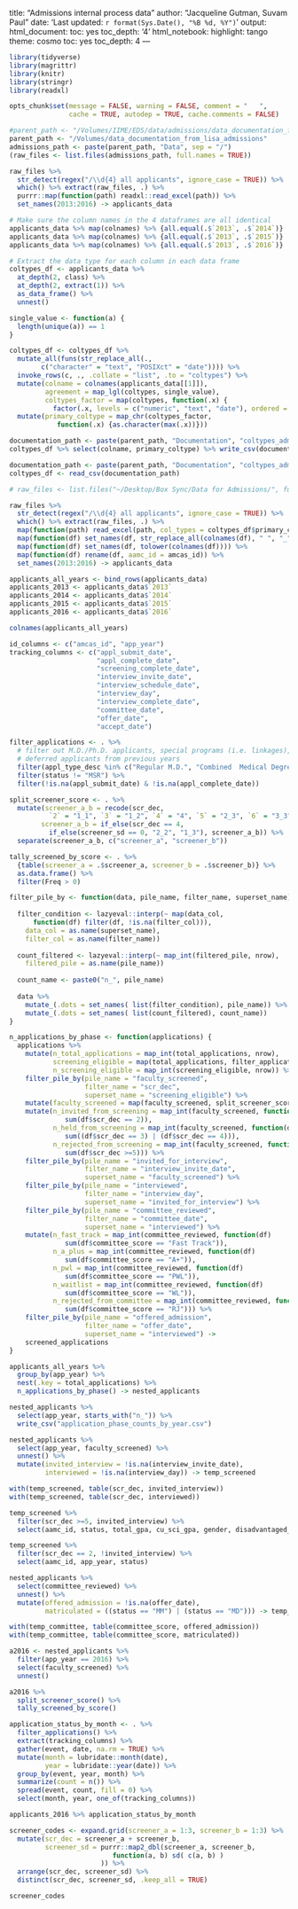title: "Admissions internal process data"
author: "Jacqueline Gutman, Suvam Paul"
date: 'Last updated: `r format(Sys.Date(), "%B %d, %Y") ` '
output:
  html_document:
    toc: yes
    toc_depth: '4'
  html_notebook:
    highlight: tango
    theme: cosmo
    toc: yes
    toc_depth: 4
---

```r
library(tidyverse)
library(magrittr)
library(knitr)
library(stringr)
library(readxl)

opts_chunk$set(message = FALSE, warning = FALSE, comment = "   ",
               cache = TRUE, autodep = TRUE, cache.comments = FALSE)

#parent_path <- "/Volumes/IIME/EDS/data/admissions/data_documentation_from_lisa_admissions"
parent_path <- "/Volumes/data_documentation_from_lisa_admissions"
admissions_path <- paste(parent_path, "Data", sep = "/")
(raw_files <- list.files(admissions_path, full.names = TRUE))
```

```r
raw_files %>% 
  str_detect(regex("/\\d{4} all applicants", ignore_case = TRUE)) %>%
  which() %>% extract(raw_files, .) %>%
  purrr::map(function(path) readxl::read_excel(path)) %>%
  set_names(2013:2016) -> applicants_data

# Make sure the column names in the 4 dataframes are all identical
applicants_data %>% map(colnames) %>% {all.equal(.$`2013`, .$`2014`)}
applicants_data %>% map(colnames) %>% {all.equal(.$`2013`, .$`2015`)}
applicants_data %>% map(colnames) %>% {all.equal(.$`2013`, .$`2016`)}

# Extract the data type for each column in each data frame
coltypes_df <- applicants_data %>% 
  at_depth(2, class) %>% 
  at_depth(2, extract(1)) %>% 
  as_data_frame() %>% 
  unnest()

single_value <- function(a) {
  length(unique(a)) == 1
}

coltypes_df <- coltypes_df %>%
  mutate_all(funs(str_replace_all(., 
        c("character" = "text", "POSIXct" = "date")))) %>%
  invoke_rows(c, ., .collate = "list", .to = "coltypes") %>%
  mutate(colname = colnames(applicants_data[[1]]),
         agreement = map_lgl(coltypes, single_value),
         coltypes_factor = map(coltypes, function(.x) {
           factor(.x, levels = c("numeric", "text", "date"), ordered = TRUE)})) %>%
  mutate(primary_coltype = map_chr(coltypes_factor, 
            function(.x) {as.character(max(.x))})) 

documentation_path <- paste(parent_path, "Documentation", "coltypes_admissions.csv", sep = "/")
coltypes_df %>% select(colname, primary_coltype) %>% write_csv(documentation_path)
```


```r
documentation_path <- paste(parent_path, "Documentation", "coltypes_admissions.csv", sep = "/")
coltypes_df <- read_csv(documentation_path)

# raw_files <- list.files("~/Desktop/Box Sync/Data for Admissions/", full.names = TRUE)
```


```r
raw_files %>% 
  str_detect(regex("/\\d{4} all applicants", ignore_case = TRUE)) %>%
  which() %>% extract(raw_files, .) %>%
  map(function(path) read_excel(path, col_types = coltypes_df$primary_coltype)) %>%
  map(function(df) set_names(df, str_replace_all(colnames(df), " ", "_"))) %>%
  map(function(df) set_names(df, tolower(colnames(df)))) %>%
  map(function(df) rename(df, aamc_id = amcas_id)) %>%
  set_names(2013:2016) -> applicants_data

applicants_all_years <- bind_rows(applicants_data)
applicants_2013 <- applicants_data$`2013`
applicants_2014 <- applicants_data$`2014`
applicants_2015 <- applicants_data$`2015`
applicants_2016 <- applicants_data$`2016`

colnames(applicants_all_years)

id_columns <- c("amcas_id", "app_year")
tracking_columns <- c("appl_submit_date",
                      "appl_complete_date",
                      "screening_complete_date",
                      "interview_invite_date",
                      "interview_schedule_date",
                      "interview_day",
                      "interview_complete_date",
                      "committee_date",
                      "offer_date",
                      "accept_date")
```

```r
filter_applications <- . %>%
  # filter out M.D./Ph.D. applicants, special programs (i.e. linkages), and 
  # deferred applicants from previous years
  filter(appl_type_desc %in% c("Regular M.D.", "Combined  Medical Degree/Graduate")) %>%
  filter(status != "MSR") %>%
  filter(!is.na(appl_submit_date) & !is.na(appl_complete_date))

split_screener_score <- . %>% 
  mutate(screener_a_b = recode(scr_dec, 
          `2` = "1_1", `3` = "1_2", `4` = "4", `5` = "2_3", `6` = "3_3"),
        screener_a_b = if_else(scr_dec == 4, 
          if_else(screener_sd == 0, "2_2", "1_3"), screener_a_b)) %>%
  separate(screener_a_b, c("screener_a", "screener_b"))

tally_screened_by_score <- . %>%
  {table(screener_a = .$screener_a, screener_b = .$screener_b)} %>% 
  as.data.frame() %>%
  filter(Freq > 0)

filter_pile_by <- function(data, pile_name, filter_name, superset_name) {
  
  filter_condition <- lazyeval::interp(~ map(data_col, 
      function(df) filter(df, !is.na(filter_col))), 
    data_col = as.name(superset_name), 
    filter_col = as.name(filter_name))
  
  count_filtered <- lazyeval::interp(~ map_int(filtered_pile, nrow),
    filtered_pile = as.name(pile_name))
  
  count_name <- paste0("n_", pile_name)
  
  data %>%
    mutate_(.dots = set_names( list(filter_condition), pile_name)) %>%
    mutate_(.dots = set_names( list(count_filtered), count_name))
}

n_applications_by_phase <- function(applications) {
  applications %>%
    mutate(n_total_applications = map_int(total_applications, nrow),
           screening_eligible = map(total_applications, filter_applications),
           n_screening_eligible = map_int(screening_eligible, nrow)) %>%
    filter_pile_by(pile_name = "faculty_screened", 
                   filter_name = "scr_dec",
                   superset_name = "screening_eligible") %>%
    mutate(faculty_screened = map(faculty_screened, split_screener_score)) %>%
    mutate(n_invited_from_screening = map_int(faculty_screened, function(df)
              sum(df$scr_dec == 2)),
           n_held_from_screening = map_int(faculty_screened, function(df)
              sum((df$scr_dec == 3) | (df$scr_dec == 4))),
           n_rejected_from_screening = map_int(faculty_screened, function(df)
              sum(df$scr_dec >=5))) %>%
    filter_pile_by(pile_name = "invited_for_interview", 
                   filter_name = "interview_invite_date",
                   superset_name = "faculty_screened") %>%
    filter_pile_by(pile_name = "interviewed", 
                   filter_name = "interview_day",
                   superset_name = "invited_for_interview") %>%
    filter_pile_by(pile_name = "committee_reviewed", 
                   filter_name = "committee_date",
                   superset_name = "interviewed") %>%
    mutate(n_fast_track = map_int(committee_reviewed, function(df)
              sum(df$committee_score == "Fast Track")),
           n_a_plus = map_int(committee_reviewed, function(df)
              sum(df$committee_score == "A+")),
           n_pwl = map_int(committee_reviewed, function(df)
              sum(df$committee_score == "PWL")),
           n_waitlist = map_int(committee_reviewed, function(df)
              sum(df$committee_score == "WL")),
           n_rejected_from_committee = map_int(committee_reviewed, function(df)
              sum(df$committee_score == "RJ"))) %>%
    filter_pile_by(pile_name = "offered_admission", 
                   filter_name = "offer_date",
                   superset_name = "interviewed") ->
    screened_applications
}

applicants_all_years %>% 
  group_by(app_year) %>% 
  nest(.key = total_applications) %>%
  n_applications_by_phase() -> nested_applicants

nested_applicants %>%
  select(app_year, starts_with("n_")) %>%
  write_csv("application_phase_counts_by_year.csv")
```

```r
nested_applicants %>% 
  select(app_year, faculty_screened) %>% 
  unnest() %>% 
  mutate(invited_interview = !is.na(interview_invite_date),
         interviewed = !is.na(interview_day)) -> temp_screened

with(temp_screened, table(scr_dec, invited_interview))
with(temp_screened, table(scr_dec, interviewed))

temp_screened %>% 
  filter(scr_dec >=5, invited_interview) %>%
  select(aamc_id, status, total_gpa, cu_sci_gpa, gender, disadvantaged_ind, urm, ses)

temp_screened %>% 
  filter(scr_dec == 2, !invited_interview) %>%
  select(aamc_id, app_year, status)
```

```r
nested_applicants %>% 
  select(committee_reviewed) %>% 
  unnest() %>% 
  mutate(offered_admission = !is.na(offer_date),
         matriculated = ((status == "MM") | (status == "MD"))) -> temp_committee

with(temp_committee, table(committee_score, offered_admission))
with(temp_committee, table(committee_score, matriculated))
```


```r
a2016 <- nested_applicants %>% 
  filter(app_year == 2016) %>% 
  select(faculty_screened) %>% 
  unnest()

a2016 %>% 
  split_screener_score() %>% 
  tally_screened_by_score()
```


```r
application_status_by_month <- . %>% 
  filter_applications() %>% 
  extract(tracking_columns) %>%
  gather(event, date, na.rm = TRUE) %>% 
  mutate(month = lubridate::month(date),
         year = lubridate::year(date)) %>%
  group_by(event, year, month) %>%
  summarize(count = n()) %>%
  spread(event, count, fill = 0) %>%
  select(month, year, one_of(tracking_columns))

applicants_2016 %>% application_status_by_month
```


```r
screener_codes <- expand.grid(screener_a = 1:3, screener_b = 1:3) %>%
  mutate(scr_dec = screener_a + screener_b,
         screener_sd = purrr::map2_dbl(screener_a, screener_b, 
                          function(a, b) sd( c(a, b) )
                       )) %>% 
  arrange(scr_dec, screener_sd) %>%
  distinct(scr_dec, screener_sd, .keep_all = TRUE)

screener_codes
```

```r

```


